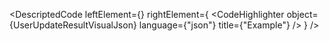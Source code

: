 
<DescriptedCode
  leftElement={<UserUpdateResultDesc />}
  rightElement={
    <CodeHighlighter
      object={UserUpdateResultVisualJson}
      language={"json"}
      title={"Example"}
    />
  }
/>
